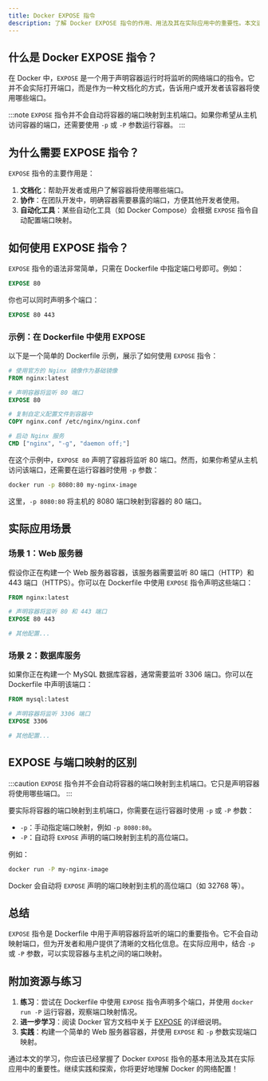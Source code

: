 ```yaml
---
title: Docker EXPOSE 指令
description: 了解 Docker EXPOSE 指令的作用、用法及其在实际应用中的重要性。本文适合 Docker 初学者，通过示例和实际案例帮助你掌握 EXPOSE 指令。
---
```


## 什么是 Docker EXPOSE 指令？

在 Docker 中，`EXPOSE` 是一个用于声明容器运行时将监听的网络端口的指令。它并不会实际打开端口，而是作为一种文档化的方式，告诉用户或开发者该容器将使用哪些端口。

:::note
`EXPOSE` 指令并不会自动将容器的端口映射到主机端口。如果你希望从主机访问容器的端口，还需要使用 `-p` 或 `-P` 参数运行容器。
:::

## 为什么需要 EXPOSE 指令？

`EXPOSE` 指令的主要作用是：
1. **文档化**：帮助开发者或用户了解容器将使用哪些端口。
2. **协作**：在团队开发中，明确容器需要暴露的端口，方便其他开发者使用。
3. **自动化工具**：某些自动化工具（如 Docker Compose）会根据 `EXPOSE` 指令自动配置端口映射。

## 如何使用 EXPOSE 指令？

`EXPOSE` 指令的语法非常简单，只需在 Dockerfile 中指定端口号即可。例如：

```dockerfile
EXPOSE 80
```

你也可以同时声明多个端口：

```dockerfile
EXPOSE 80 443
```

### 示例：在 Dockerfile 中使用 EXPOSE

以下是一个简单的 Dockerfile 示例，展示了如何使用 `EXPOSE` 指令：

```dockerfile
# 使用官方的 Nginx 镜像作为基础镜像
FROM nginx:latest

# 声明容器将监听 80 端口
EXPOSE 80

# 复制自定义配置文件到容器中
COPY nginx.conf /etc/nginx/nginx.conf

# 启动 Nginx 服务
CMD ["nginx", "-g", "daemon off;"]
```

在这个示例中，`EXPOSE 80` 声明了容器将监听 80 端口。然而，如果你希望从主机访问该端口，还需要在运行容器时使用 `-p` 参数：

```bash
docker run -p 8080:80 my-nginx-image
```

这里，`-p 8080:80` 将主机的 8080 端口映射到容器的 80 端口。

## 实际应用场景

### 场景 1：Web 服务器

假设你正在构建一个 Web 服务器容器，该服务器需要监听 80 端口（HTTP）和 443 端口（HTTPS）。你可以在 Dockerfile 中使用 `EXPOSE` 指令声明这些端口：

```dockerfile
FROM nginx:latest

# 声明容器将监听 80 和 443 端口
EXPOSE 80 443

# 其他配置...
```

### 场景 2：数据库服务

如果你正在构建一个 MySQL 数据库容器，通常需要监听 3306 端口。你可以在 Dockerfile 中声明该端口：

```dockerfile
FROM mysql:latest

# 声明容器将监听 3306 端口
EXPOSE 3306

# 其他配置...
```

## EXPOSE 与端口映射的区别

:::caution
`EXPOSE` 指令并不会自动将容器的端口映射到主机端口。它只是声明容器将使用哪些端口。
:::

要实际将容器的端口映射到主机端口，你需要在运行容器时使用 `-p` 或 `-P` 参数：

- `-p`：手动指定端口映射，例如 `-p 8080:80`。
- `-P`：自动将 `EXPOSE` 声明的端口映射到主机的高位端口。

例如：

```bash
docker run -P my-nginx-image
```

Docker 会自动将 `EXPOSE` 声明的端口映射到主机的高位端口（如 32768 等）。

## 总结

`EXPOSE` 指令是 Dockerfile 中用于声明容器将监听的端口的重要指令。它不会自动映射端口，但为开发者和用户提供了清晰的文档化信息。在实际应用中，结合 `-p` 或 `-P` 参数，可以实现容器与主机之间的端口映射。

## 附加资源与练习

1. **练习**：尝试在 Dockerfile 中使用 `EXPOSE` 指令声明多个端口，并使用 `docker run -P` 运行容器，观察端口映射情况。
2. **进一步学习**：阅读 Docker 官方文档中关于 [EXPOSE](https://docs.docker.com/engine/reference/builder/#expose) 的详细说明。
3. **实践**：构建一个简单的 Web 服务器容器，并使用 `EXPOSE` 和 `-p` 参数实现端口映射。

通过本文的学习，你应该已经掌握了 Docker `EXPOSE` 指令的基本用法及其在实际应用中的重要性。继续实践和探索，你将更好地理解 Docker 的网络配置！